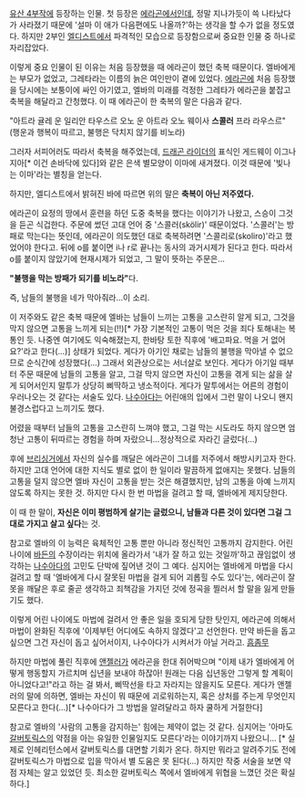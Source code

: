 [[유산 4부작]]에 등장하는 인물. 첫 등장은 [[에라곤]]에서인데, 정말 지나가듯이 쓱 나타났다가 사라졌기 때문에 '설마 이 애가 다음편에도 나올까?'하는 생각을 할 수가 없을 정도였다. 하지만 2부인 [[엘디스트]]에서 파격적인 모습으로 등장함으로써 중요한 인물 중 하나로 자리잡았다.

이렇게 중요 인물이 된 이유는 처음 등장했을 때 에라곤이 했던 축복 때문이다. 엘바에게는 부모가 없었고, 그레타라는 이름의 늙은 여인만이 곁에 있었다. [[에라곤]]에 처음 등장했을 당시에는 보퉁이에 싸인 아기였고, 엘바의 미래를 걱정한 그레타가 에라곤을 붙잡고 축복을 해달라고 간청했다. 이 때 에라곤이 한 축복의 말은 다음과 같다.


"아트라 귤레 운 일리안 타우스르 오노 운 아트라 오노 웨이사 '''스콜러''' 프라 라우스르"
(행운과 행복이 따르고, 불행은 닥치지 않기를 비노라)


그러자 서피어러도 따라서 축복을 해주었는데, [[드래곤 라이더]]의 표식인 게드웨이 이그나지아[* 이건 손바닥에 있다]와 같은 은색 별모양이 이마에 새겨졌다. 이것 때문에 '빛나는 이마'라는 별칭을 얻는다.

하지만, 엘디스트에서 밝혀진 바에 따르면 위의 말은 '''축복이 아닌 저주였다.'''

에라곤이 요정의 땅에서 훈련을 하던 도중 축복을 했다는 이야기가 나왔고, 스승이 그것을 듣곤 식겁한다. 주문에 썼던 고대 언어 중 '스콜러(skölir)' 때문이었다. '스콜러'는 방패로 막는다는 뜻인데, 에라곤이 의도했던 대로 축복하려면 '스콜리로(skoliro)'라고 했었어야 한다고. 뒤에 o를 붙이면 i나 r로 끝나는 동사의 과거시제가 된다고 한다. 따라서 o를 붙이지 않았기에 현재시제가 되었고, 그 말이 뜻하는 주문은...


'''"불행을 막는 방패가 되기를 비노라"'''다.


즉, 남들의 불행을 네가 막아줘라...이 소리.

이 저주와도 같은 축복 때문에 엘바는 남들이 느끼는 고통을 고스란히 알게 되고, 그것을 막지 않으면 고통을 느끼게 되는(!!)[* 가장 기본적인 고통이 먹은 것을 죄다 토해내는 복통인 듯. 나중엔 여기에도 익숙해졌는지, 한바탕 토한 직후에 '배고파요. 먹을 거 없어요?'라고 한다(...)] 상태가 되었다. 게다가 아기인 채로는 남들의 불행을 막아낼 수 없으므로 순식간에 성장했다(...) 그래서 외관상으로는 서너살로 보인다. 게다가 아기일 때부터 주문 때문에 남들의 고통을 알고, 그걸 막지 않으면 자신이 고통을 겪게 되는 삶을 살게 되어서인지 말투가 상당히 삐딱하고 냉소적이다. 게다가 말투에서는 어른의 경험이 우러나오는 것 같다는 서술도 있다. [[나수아다]]는 어린애의 입에서 그런 말이 나오니 왠지 불경스럽다고 느끼기도 했다.

어렸을 때부터 남들의 고통을 고스란히 느껴야 했고, 그걸 막는 시도라도 하지 않으면 엄청난 고통이 뒤따르는 경험을 하며 자랐으니...정상적으로 자라긴 글렀다(...)


후에 [[브리싱거]]에서 자신의 실수를 깨달은 에라곤이 그녀를 저주에서 해방시키고자 한다. 하지만 고대 언어에 대한 지식도 별로 없이 한 일이라 말끔하게 없애지는 못했다. 남들의 고통을 덜지 않으면 엘바 자신이 고통을 받는 것은 해결했지만, 남의 고통을 아예 느끼지 않도록 하지는 못한 것. 하지만 다시 한 번 마법을 걸려고 할 때, 엘바에게 제지당한다.

이 때 한 말이, '''자신은 이미 평범하게 살기는 글렀으니, 남들과 다른 것이 있다면 그걸 그대로 가지고 살고 싶다'''는 것.

참고로 엘바의 이 능력은 육체적인 고통 뿐만 아니라 정신적인 고통까지 감지한다. 어린 나이에 [[바든]]의 수장이라는 위치에 올라가서 '내가 잘 하고 있는 것일까'하고 끊임없이 생각하는 [[나수아다]]의 고민도 단박에 짚어낸 것이 그 예다. 심지어는 엘바에게 마법을 다시 걸려고 할 때 '엘바에게 다시 잘못된 마법을 걸게 되어 괴롭힐 수도 있다'는, 에라곤이 잘못을 깨달은 후로 줄곧 생각하고 죄책감을 가지던 것에 정곡을 찔러서 할 말을 잃게 만들기도 했다.

이렇게 어린 나이에도 마법에 걸려서 안 좋은 일을 호되게 당한 탓인지, 에라곤에 의해서 마법이 완화된 직후에 '이제부턴 어디에도 속하지 않겠다'고 선언한다. 만약 바든을 돕고 싶으면 그건 자신이 돕고 싶어서이지, 나수아다가 시켜서가 아닐 거라고. [[흠좀무]]

하지만 마법에 풀린 직후에 [[앤젤러]]가 에라곤을 한대 쥐어박으며 "이제 내가 엘바에게 어떻게 행동할지 가르치며 십년을 보내야 하잖아! 원래는 다음 십년동안 그렇게 할 계획이 아니었다고!"라고 하는 걸 봐서, 삐딱선을 타고 자라지는 않을지도 모른다. 게다가 앤젤러의 말에 의하면, 엘바는 자신이 뭐 때문에 괴로워하는지, 혹은 상처를 주는게 무엇인지 모른다고 한다(...)[* 나수아다가 그 방법을 알려달라고 하자 쿨하게 거절한다]


참고로 엘바의 '사람의 고통을 감지하는' 힘에는 제약이 없는 것 같다. 심지어는 '아마도 [[갈버토릭스]]의 약점을 아는 유일한 인물일지도 모른다'라는 이야기까지 나왔으니... [* 실제로 인헤리턴스에서 갈버토릭스를 대면할 기회가 온다. 하지만 뭐라고 알려주기도 전에 갈버토릭스가 마법으로 입을 막아서 별 도움은 못 된다(...) 하지만 작중 서술을 보면 약점 자체는 알고 있었던 듯. 최소한 갈버토릭스 쪽에서 엘바에게 위협을 느꼈던 것은 확실하다.]
